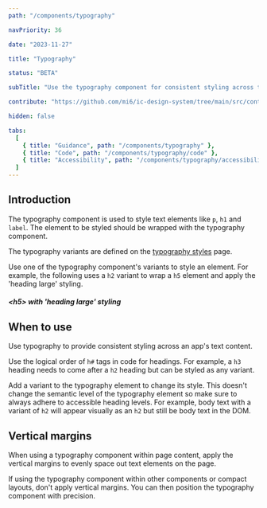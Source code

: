 ```yaml
---
path: "/components/typography"

navPriority: 36

date: "2023-11-27"

title: "Typography"

status: "BETA"

subTitle: "Use the typography component for consistent styling across typographical elements."

contribute: "https://github.com/mi6/ic-design-system/tree/main/src/content/structured/components/typography"

hidden: false

tabs:
  [
    { title: "Guidance", path: "/components/typography" },
    { title: "Code", path: "/components/typography/code" },
    { title: "Accessibility", path: "/components/typography/accessibility" },
  ]
---
```



## Introduction

The typography component is used to style text elements like `p`, `h1` and `label`. The element to be styled should be wrapped with the typography component.

The typography variants are defined on the [typography styles](/styles/typography) page.

Use one of the typography component's variants to style an element. For example, the following uses a `h2` variant to wrap a `h5` element and apply the 'heading large' styling.

<ComponentPreview>
  <IcTypography variant="h2">
    <h5>&lt;h5&gt; with 'heading large' styling</h5>
  </IcTypography>
</ComponentPreview>

## When to use

Use typography to provide consistent styling across an app's text content.

Use the logical order of `h#` tags in code for headings. For example, a `h3` heading needs to come after a `h2` heading but can be styled as any variant.

Add a variant to the typography element to change its style. This doesn't change the semantic level of the typography element so make sure to always adhere to <ic-link target="_blank" href="https://www.w3.org/WAI/tutorials/page-structure/headings/" rel="noreferer noopener nofollow">accessible heading levels</ic-link>. For example, body text with a variant of `h2` will appear visually as an `h2` but still be body text in the DOM.

## Vertical margins

When using a typography component within page content, apply the vertical margins to evenly space out text elements on the page.

If using the typography component within other components or compact layouts, don't apply vertical margins. You can then position the typography component with precision.
